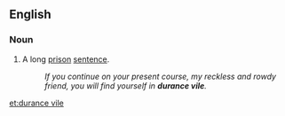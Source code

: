 ==English==


===Noun===
{{en-noun|head=[[durance]] [[vile]]}}

# {{obsolete}} A long [[prison]] [[sentence]].
#:''If you continue on your present course, my reckless and rowdy friend, you will find yourself in '''durance vile'''.''

[[et:durance vile]]